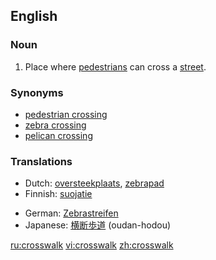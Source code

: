 ==English==

===Noun===
{{wikipedia}}
{{en-noun}}

# Place where [[pedestrian]]s can cross a [[street]].

===Synonyms===
* [[pedestrian crossing]]
* [[zebra crossing]]
* [[pelican crossing]]

===Translations===
{{rfc-level|Translations at L3+ (AutoFormat would have corrected level of Synonyms)}}
{{top}}
* Dutch: [[oversteekplaats]], [[zebrapad]] {{n}}
* Finnish: [[suojatie]]
{{mid}}
* German: [[Zebrastreifen]] {{m}}
* Japanese: [[横断歩道]] (oudan-hodou)
{{bottom}}

[[ru:crosswalk]]
[[vi:crosswalk]]
[[zh:crosswalk]]